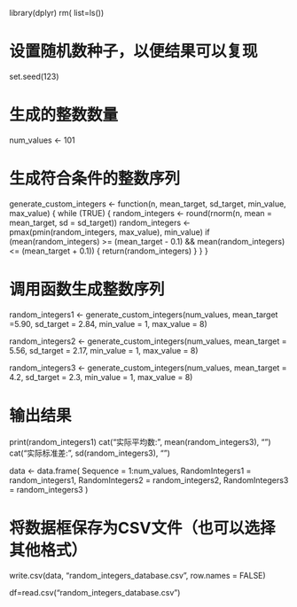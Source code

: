 library(dplyr)
rm( list=ls())

# 设置随机数种子，以便结果可以复现
set.seed(123)

# 生成的整数数量
num_values <- 101

# 生成符合条件的整数序列
generate_custom_integers <- function(n, mean_target, sd_target, min_value, max_value) {
  while (TRUE) {
    random_integers <- round(rnorm(n, mean = mean_target, sd = sd_target))
    random_integers <- pmax(pmin(random_integers, max_value), min_value)
    if (mean(random_integers) >= (mean_target - 0.1) && mean(random_integers) <= (mean_target + 0.1)) {
      return(random_integers)
    }
  }
}

# 调用函数生成整数序列
random_integers1 <- generate_custom_integers(num_values, mean_target =5.90, sd_target = 2.84, min_value = 1, max_value = 8)

random_integers2 <- generate_custom_integers(num_values, mean_target = 5.56, sd_target = 2.17, min_value = 1, max_value = 8)

random_integers3 <- generate_custom_integers(num_values, mean_target = 4.2, sd_target = 2.3, min_value = 1, max_value = 8)

# 输出结果
print(random_integers1)
cat("实际平均数:", mean(random_integers3), "\n")
cat("实际标准差:", sd(random_integers3), "\n")


data <- data.frame(
  Sequence = 1:num_values,
  RandomIntegers1 = random_integers1,
  RandomIntegers2 = random_integers2,
  RandomIntegers3 = random_integers3
)

# 将数据框保存为CSV文件（也可以选择其他格式）
write.csv(data, "random_integers_database.csv", row.names = FALSE)

df=read.csv("random_integers_database.csv")


